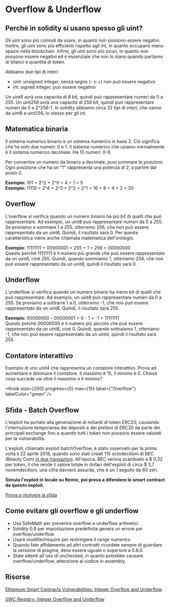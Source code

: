 # Overflow & Underflow

## Perchè in solidity si usano spesso gli uint?

Gli uint sono più comodi da usare, in quanto non possono essere negativi. Inoltre, gli uint sono più efficienti rispetto agli int, in quanto occupano meno spazio nella blockchain. Infine, gli uint sono più sicuri, in quanto non possono essere negativi ed è essenziale che non lo siano quando parliamo di bilanci e quantità di token.

Abbiamo due tipi di interi:

- uint: unsigned integer, senza segno (- o +) non può essere negativo
- int: signed integer, può essere negativo

Un uint8 avrà una capacita di 8 bit, quindi può rappresentare numeri da 0 a 255. Un uint256 avrà una capacita di 256 bit, quindi può rappresentare numeri da 0 a 2^256-1. In solidity abbiamo circa 32 tipi di interi, che vanno da uint8 a uint256, lo stesso per gli int.

## Matematica binaria

Il sistema numerico binario è un sistema numerico in base 2. Ciò significa che ha solo due numeri: 0 e 1. Il sistema numerico che usiamo normalmente è il sistema numerico decimale. Ha 10 numeri: 0-9.

Per convertire un numero da binario a decimale, puoi sommare le posizioni. Ogni posizione che ha un "1" rappresenta una potenza di 2, a partire dal posto 0.

**Esempio:** 101 = 2^2 + 2^0 = 4 + 1 = 5\
**Esempio:** 11110 = 2^4 + 2^3 + 2^2 + 2^1 = 16 + 8 + 4 + 2 = 30

## Overflow

L'overflow si verifica quando un numero binario ha più bit di quelli che può rappresentare. Ad esempio, un uint8 può rappresentare numeri da 0 a 255. Se proviamo a sommare 1 a 255, otterremo 256, che non può essere rappresentato da un uint8. Quindi, il risultato sarà 0. Per questa caratteristica viene anche chiamata matematica dell'orologio.

**Esempio:** 11111111 + 00000001 = 255 + 1 = 256 = 00000000\
Questo perchè 11111111 è il numero più grande che può essere rappresentato da un uint8, cioè 255. Quindi, quando sommiamo 1, otteniamo 256, che non può essere rappresentato da un uint8, quindi il risultato sarà 0.

## Underflow

L'underflow si verifica quando un numero binario ha meno bit di quelli che può rappresentare. Ad esempio, un uint8 può rappresentare numeri da 0 a 255. Se proviamo a sottrarre 1 a 0, otterremo -1, che non può essere rappresentato da un uint8. Quindi, il risultato sarà 255.

**Esempio:** 00000000 - 00000001 = 0 - 1 = -1 = 11111111\
Questo perchè 00000000 è il numero più piccolo che può essere rappresentato da un uint8, cioè 0. Quindi, quando sottraiamo 1, otteniamo -1, che non può essere rappresentato da un uint4, quindi il risultato sarà 255.

## Contatore interattivo

Esempio di uno unit4 che rappresenta un contatore interattivo. Prova ad aumentare e diminuire il contatore. Il massimo è 15, il minimo è 0. Chissà cosa succede vai oltre il massimo o il minimo?


<Knob size={200} progress={0} max={15} label={"Overflow"} labelColor="green" />

## Sfida - Batch Overflow

L'exploit ha portato alla generazione di miliardi di token ERC20, causando l'interruzione temporanea dei depositi e dei prelievi di ERC20 da parte dei principali exchange fino a quando tutti i token non possono essere valutati per la vulnerabilità.

L'exploit, chiamato exploit batchOverflow, è stato osservato per la prima volta il 22 aprile 2018, quando sono stati creati 115 octodecilioni di BEC (Beauty Coin) [in due transazioni](https://etherscan.io/tx/0x3a06c5f572d6582d267239575190788adfa1f16f49e07bfdd52088b9beb8c402). All'epoca, BEC veniva scambiato a $ 0,32 per token, il che rende il valore totale in dollari dell'exploit di circa $ 3,7 novemdecilioni, una cifra davvero assurda, che è un 1 seguito da 60 zeri.

**Simula l'exploit in locale su Remix, poi prova a difendere lo smart contract da questo exploit.**

[Prova a risolvere la sfida](https://remix.ethereum.org/#url=https://github.com/blockchainsigint/sfide-blockchain/blob/master/bec/BeautyChain.sol)

## Come evitare gli overflow e gli underflow

- Usa SafeMath per prevenire overflow e underflow aritmetici
- Solidity 0.8 per impostazione predefinita genera un errore per overflow/underflow
- Usare modifier/require per restringere il range numerico
- Quando fate affidamento ad altri contratti ricordate sempre di guardare la versione di pragma, deve essere uguale o superiore a 0.8.0.
- State attenti all'uso di unchecked, in quanto potrebbe causare overflow/underflow, attenzione al codice in assembly.

## Risorse

[Ethereum Smart Contracts Vulnerabilities: Integer Overflow and Underflow](https://dreamlab.net/en/blog/post/ethereum-smart-contracts-vulnerabilities-integer-overflow-and-underflow/)

[SWC Registry: Integer Overflow and Underflow](https://swcregistry.io/docs/SWC-101)
